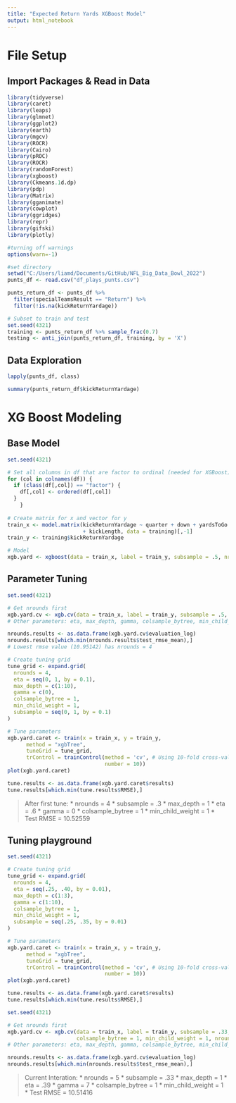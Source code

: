 ```yaml
---
title: "Expected Return Yards XGBoost Model"
output: html_notebook
---
```


# File Setup
## Import Packages & Read in Data
```r
library(tidyverse)
library(caret)
library(leaps)
library(glmnet)
library(ggplot2)
library(earth)
library(mgcv)
library(ROCR)
library(Cairo)
library(pROC)
library(ROCR)
library(randomForest)
library(xgboost)
library(Ckmeans.1d.dp)
library(pdp)
library(Matrix)
library(gganimate)
library(cowplot)
library(ggridges)
library(repr)
library(gifski)
library(plotly)

#turning off warnings
options(warn=-1)

#set directory
setwd("C:/Users/liamd/Documents/GitHub/NFL_Big_Data_Bowl_2022")
punts_df <- read.csv("df_plays_punts.csv")

punts_return_df <- punts_df %>% 
  filter(specialTeamsResult == "Return") %>% 
  filter(!is.na(kickReturnYardage))

# Subset to train and test
set.seed(4321)
training <- punts_return_df %>% sample_frac(0.7)
testing <- anti_join(punts_return_df, training, by = 'X')
```


## Data Exploration
```r
lapply(punts_df, class)

summary(punts_return_df$kickReturnYardage)
```


# XG Boost Modeling
## Base Model
```r
set.seed(4321)

# Set all columns in df that are factor to ordinal (needed for XGBoost)
for (col in colnames(df)) {
  if (class(df[,col]) == "factor") {
    df[,col] <- ordered(df[,col])
  }
    }
  
# Create matrix for x and vector for y
train_x <- model.matrix(kickReturnYardage ~ quarter + down + yardsToGo + yardlineNumber + preSnapHomeScore + preSnapVisitorScore
                        + kickLength, data = training)[,-1]
train_y <- training$kickReturnYardage

# Model
xgb.yard <- xgboost(data = train_x, label = train_y, subsample = .5, nrounds = 100)
```


## Parameter Tuning
```r
set.seed(4321)

# Get nrounds first
xgb.yard.cv <- xgb.cv(data = train_x, label = train_y, subsample = .5, nrounds = 100, nfold = 10)
# Other parameters: eta, max_depth, gamma, colsample_bytree, min_child_weight

nrounds.results <- as.data.frame(xgb.yard.cv$evaluation_log)
nrounds.results[which.min(nrounds.results$test_rmse_mean),]
# Lowest rmse value (10.95142) has nrounds = 4

# Create tuning grid
tune_grid <- expand.grid(
  nrounds = 4,
  eta = seq(0, 1, by = 0.1),
  max_depth = c(1:10),
  gamma = c(0),
  colsample_bytree = 1,
  min_child_weight = 1,
  subsample = seq(0, 1, by = 0.1)
)

# Tune parameters
xgb.yard.caret <- train(x = train_x, y = train_y,
      method = "xgbTree",
      tuneGrid = tune_grid,
      trControl = trainControl(method = 'cv', # Using 10-fold cross-validation
                               number = 10))
plot(xgb.yard.caret)

tune.results <- as.data.frame(xgb.yard.caret$results)
tune.results[which.min(tune.results$RMSE),]
```
> After first tune:
* nrounds = 4
* subsample = .3
* max_depth = 1
* eta = .6
* gamma = 0
* colsample_bytree = 1
* min_child_weight = 1
* Test RMSE = 10.52559

## Tuning playground
```r
set.seed(4321)

# Create tuning grid
tune_grid <- expand.grid(
  nrounds = 4,
  eta = seq(.25, .40, by = 0.01),
  max_depth = c(1:3),
  gamma = c(1:10),
  colsample_bytree = 1,
  min_child_weight = 1,
  subsample = seq(.25, .35, by = 0.01)
)

# Tune parameters
xgb.yard.caret <- train(x = train_x, y = train_y,
      method = "xgbTree",
      tuneGrid = tune_grid,
      trControl = trainControl(method = 'cv', # Using 10-fold cross-validation
                               number = 10))
plot(xgb.yard.caret)

tune.results <- as.data.frame(xgb.yard.caret$results)
tune.results[which.min(tune.results$RMSE),]

set.seed(4321)

# Get nrounds first
xgb.yard.cv <- xgb.cv(data = train_x, label = train_y, subsample = .33, max_depth = 1, eta = .39, gamma = 7,
                      colsample_bytree = 1, min_child_weight = 1, nrounds = 100, nfold = 10)
# Other parameters: eta, max_depth, gamma, colsample_bytree, min_child_weight

nrounds.results <- as.data.frame(xgb.yard.cv$evaluation_log)
nrounds.results[which.min(nrounds.results$test_rmse_mean),]
```
> Current Interation:
* nrounds = 5
* subsample = .33
* max_depth = 1
* eta = .39
* gamma = 7
* colsample_bytree = 1
* min_child_weight = 1
* Test RMSE = 10.51416
